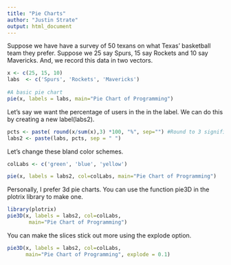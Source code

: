 ```yaml
---
title: "Pie Charts"
author: "Justin Strate"
output: html_document
---
```

Suppose we have have a survey of 50 texans on what Texas' basketball team they prefer. Suppose we 25 say Spurs, 15 say Rockets and 10 say Mavericks. And, we record this data
in two vectors.

```r
x <- c(25, 15, 10)
labs  <- c('Spurs', 'Rockets', 'Mavericks')
 
#A basic pie chart
pie(x, labels = labs, main="Pie Chart of Programming")
```

Let's say we want the percentage of users in the in the label. We can do this by creating a new label(labs2).

```r
pcts <- paste( round(x/sum(x),3) *100, "%", sep="") #Round to 3 significant digits
labs2 <- paste(labs, pcts, sep = " ")
``` 

Let's change these bland color schemes.
```r
colLabs <- c('green', 'blue', 'yellow')

pie(x, labels = labs2, col=colLabs, main="Pie Chart of Programming")
```

Personally, I prefer 3d pie charts. You can use the function pie3D in the plotrix library
to make one.

```r
library(plotrix)
pie3D(x, labels = labs2, col=colLabs, 
       main="Pie Chart of Programming")
```

You can make the slices stick out more using the explode option.

```r
pie3D(x, labels = labs2, col=colLabs,  
      main="Pie Chart of Programming", explode = 0.1)
```